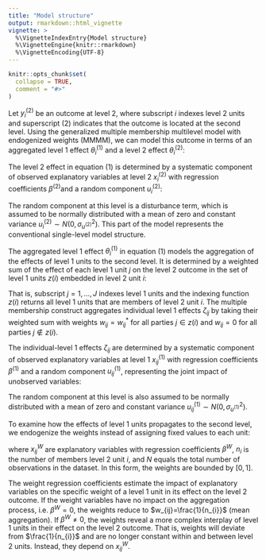 ```yaml
---
title: "Model structure"
output: rmarkdown::html_vignette
vignette: >
  %\VignetteIndexEntry{Model structure}
  %\VignetteEngine{knitr::rmarkdown}
  %\VignetteEncoding{UTF-8}
---
```


```r
knitr::opts_chunk$set(
  collapse = TRUE,
  comment = "#>"
)
```

Let $y_{i}^{(2)}$ be an outcome at level 2, where subscript $i$ indexes level 2 units and superscript $(2)$ indicates that the outcome is located at the second level. Using the generalized multiple membership multilevel model with endogenized weights (MMMM), we can model this outcome in terms of an aggregated level 1 effect $\theta_{i}^{(1)}$ and a level 2 effect $\theta_{i}^{(2)}$:

\begin{equation} y_{i}^{(2)}=\theta_{i}^{(1)}+\theta_{i}^{(2)} \tag{1} \end{equation}

The level 2 effect in equation (1) is determined by a systematic component of observed explanatory variables at level 2 $x_{i}^{(2)}$ with regression coefficients $\beta^{(2)}$and a random component $u_{i}^{(2)}$:

\begin{equation} \theta_{i}^{(2)}=x_{i}^{\intercal (2)}\beta^{(2)}+u_{i}^{(2)} \tag{2} \end{equation}

The random component at this level is a disturbance term, which is assumed to be normally distributed with a mean of zero and constant variance $u_{i}^{(2)}\sim N(0,\sigma_{u^{(2)}}^{2})$. This part of the model represents the conventional single-level model structure.

The aggregated level 1 effect $\theta_{i}^{(1)}$ in equation (1) models the aggregation of the effects of level 1 units to the second level. It is determined by a weighted sum of the effect of each level 1 unit $j$ on the level 2 outcome in the set of level 1 units $z(i)$ embedded in level 2 unit $i$:

\begin{equation} \theta_{i}^{(1)}=\sum_{j \in z(i)}w_{ij}\zeta_{ij} \tag{3} \end{equation}

That is, subscript $j=1,...,J$ indexes level 1 units and the indexing function $z(i)$ returns all level 1 units that are members of level 2 unit $i$. The multiple membership construct aggregates individual level 1 effects $\zeta_{ij}$ by taking their weighted sum with weights $w_{ij}=w_{ij}^{*}$ for all parties $j \in z(i)$ and $w_{ij}=0$ for all parties $j \notin z(i)$.

The individual-level 1 effects $\zeta_{ij}$ are determined by a systematic component of observed explanatory variables at level 1 $x_{ij}^{(1)}$ with regression coefficients $\beta^{(1)}$ and a random component $u_{ij}^{(1)}$, representing the joint impact of unobserved variables:

\begin{equation} \zeta_{ij}=x_{ij}^{\intercal (1)}\beta^{(1)}+u_{ij}^{(1)} \tag{4} \end{equation}

The random component at this level is also assumed to be normally distributed with a mean of zero and constant variance $u_{ij}^{(1)}\sim N(0,\sigma_{u^{(1)}}^{2})$.

To examine how the effects of level 1 units propagates to the second level, we endogenize the weights instead of assigning fixed values to each unit:

\begin{equation} \begin{split} w_{ij}=\frac{1}{n_{i}^{exp(-(x_{ij}^{\intercal W}\beta^{W}))}} \\ s.t. \sum_{i} \sum_{j} w_{ij}=N \end{split} \tag{5} \end{equation}

where $x_{ij}^{W}$ are explanatory variables with regression coefficients $\beta^{W}$, $n_{i}$ is the number of members level 2 unit $i$, and $N$ equals the total number of observations in the dataset. In this form, the weights are bounded by $[0,1]$.

The weight regression coefficients estimate the impact of explanatory variables on the specific weight of a level 1 unit in its effect on the level 2 outcome. If the weight variables have no impact on the aggregation process, i.e. $\beta^{W}=0$, the weights reduce to $w_{ij}=\frac{1}{n_{i}}$ (mean aggregation). If $\beta^{W} \neq 0$, the weights reveal a more complex interplay of level 1 units in their effect on the level 2 outcome. That is, weights will deviate from $\frac{1}{n_{i}}$ and are no longer constant within and between level 2 units. Instead, they depend on $x_{ij}^{W}$.